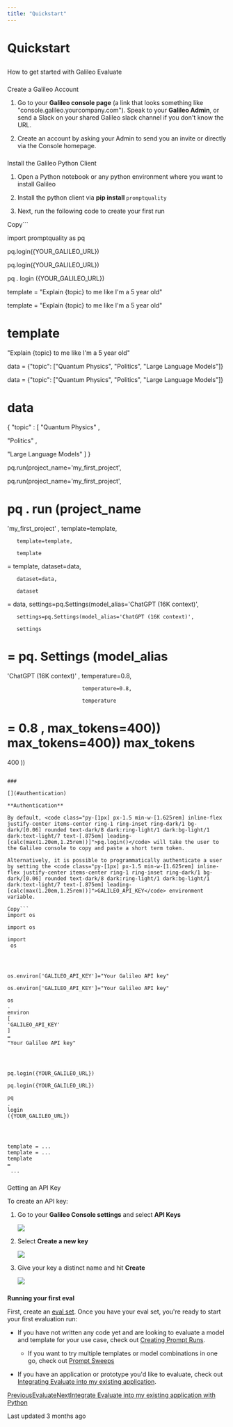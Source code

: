 ```yaml
---
title: "Quickstart"
---
```


# Quickstart

## 

[](#how-to-get-started-with-galileo-evaluate)

How to get started with Galileo Evaluate

### 

[](#create-a-galileo-account)

Create a Galileo Account

1.  Go to your **Galileo console page** (a link that looks something like "console.galileo.yourcompany.com"). Speak to your **Galileo Admin**, or send a Slack on your shared Galileo slack channel if you don't know the URL.
    
2.  Create an account by asking your Admin to send you an invite or directly via the Console homepage.
    

### 

[](#install-the-galileo-python-client)

Install the Galileo Python Client

1.  Open a Python notebook or any python environment where you want to install Galileo
    
2.  Install the python client via <strong class="font-bold">pip install </strong><code class="py-[1px] px-1.5 min-w-[1.625rem] inline-flex justify-center items-center ring-1 ring-inset ring-dark/1 bg-dark/[0.06] rounded text-dark/8 dark:ring-light/1 dark:bg-light/1 dark:text-light/7 text-[.875em] leading-[calc(max(1.20em,1.25rem))]">promptquality</code>
    
3.  Next, run the following code to create your first run
    

Copy```


import
 promptquality 
as
 pq




pq.login({YOUR_GALILEO_URL})

pq.login({YOUR_GALILEO_URL})

pq
.
login
({YOUR_GALILEO_URL})




template = "Explain {topic} to me like I'm a 5 year old"

template = "Explain {topic} to me like I'm a 5 year old"

template 
=
 
"Explain 
{topic}
 to me like I'm a 5 year old"




data = {"topic": ["Quantum Physics", "Politics", "Large Language Models"]}

data = {"topic": ["Quantum Physics", "Politics", "Large Language Models"]}

data 
=
 
{
"topic"
:
 [
"Quantum Physics"
,
 
"Politics"
,
 
"Large Language Models"
]
}




pq.run(project_name='my_first_project',

pq.run(project_name='my_first_project',

pq
.
run
(project_name
=
'my_first_project'
,
       template=template,

       template=template,

       template
=
template,
       dataset=data,

       dataset=data,

       dataset
=
data,
       settings=pq.Settings(model_alias='ChatGPT (16K context)',

       settings=pq.Settings(model_alias='ChatGPT (16K context)',

       settings
=
pq.
Settings
(model_alias
=
'ChatGPT (16K context)'
,
                            temperature=0.8,

                            temperature=0.8,

                            temperature
=
0.8
,
                            max_tokens=400)) 
                            max_tokens=400)) 
                            max_tokens
=
400
))
 
```

### 

[](#authentication)

**Authentication**

By default, <code class="py-[1px] px-1.5 min-w-[1.625rem] inline-flex justify-center items-center ring-1 ring-inset ring-dark/1 bg-dark/[0.06] rounded text-dark/8 dark:ring-light/1 dark:bg-light/1 dark:text-light/7 text-[.875em] leading-[calc(max(1.20em,1.25rem))]">pq.login()</code> will take the user to the Galileo console to copy and paste a short term token.

Alternatively, it is possible to programmatically authenticate a user by setting the <code class="py-[1px] px-1.5 min-w-[1.625rem] inline-flex justify-center items-center ring-1 ring-inset ring-dark/1 bg-dark/[0.06] rounded text-dark/8 dark:ring-light/1 dark:bg-light/1 dark:text-light/7 text-[.875em] leading-[calc(max(1.20em,1.25rem))]">GALILEO_API_KEY</code> environment variable.

Copy```
import os

import os

import
 os




os.environ['GALILEO_API_KEY']="Your Galileo API key"

os.environ['GALILEO_API_KEY']="Your Galileo API key"

os
.
environ
[
'GALILEO_API_KEY'
]
=
"Your Galileo API key"




pq.login({YOUR_GALILEO_URL})

pq.login({YOUR_GALILEO_URL})

pq
.
login
({YOUR_GALILEO_URL})




template = ...
template = ...
template 
=
 ...
```

### 

[](#getting-an-api-key)

Getting an API Key

To create an API key:

1.  Go to your **Galileo Console settings** and select **API Keys**
    
    ![](https://docs.rungalileo.io/~gitbook/image?url=https%3A%2F%2F1924900477-files.gitbook.io%2F%7E%2Ffiles%2Fv0%2Fb%2Fgitbook-x-prod.appspot.com%2Fo%2Fspaces%252F4jVWiQpRqmi04OnqZmn2%252Fuploads%252FThJQIf8Y0tjYd67Ns0Cg%252FScreenshot%25202024-03-27%2520at%25202.41.06%25E2%2580%25AFPM.png%3Falt%3Dmedia%26token%3D5548a1a3-6ad7-4f29-85d1-a8abefb87593&width=768&dpr=4&quality=100&sign=e2ab531e&sv=1)
    
2.  Select **Create a new key**
    
    ![](https://docs.rungalileo.io/~gitbook/image?url=https%3A%2F%2F1924900477-files.gitbook.io%2F%7E%2Ffiles%2Fv0%2Fb%2Fgitbook-x-prod.appspot.com%2Fo%2Fspaces%252F4jVWiQpRqmi04OnqZmn2%252Fuploads%252FVA688mTRoqAh1nhPfS1Q%252Fimage.png%3Falt%3Dmedia%26token%3D1a77c740-4d1f-4780-a1e6-a18713fd5187&width=768&dpr=4&quality=100&sign=be13a22a&sv=1)
    
3.  Give your key a distinct name and hit **Create**
    
    ![](https://docs.rungalileo.io/~gitbook/image?url=https%3A%2F%2F1924900477-files.gitbook.io%2F%7E%2Ffiles%2Fv0%2Fb%2Fgitbook-x-prod.appspot.com%2Fo%2Fspaces%252F4jVWiQpRqmi04OnqZmn2%252Fuploads%252FOq86yJEy2QU7QB54sdSj%252Fimage.png%3Falt%3Dmedia%26token%3D19892d72-f61f-4ecf-90e0-04b03f2f94a8&width=768&dpr=4&quality=100&sign=45145836&sv=1)
    

### 

[](#running-your-first-eval)

**Running your first eval**

First, create an [eval set](/galileo/gen-ai-studio-products/galileo-evaluate/how-to/creating-an-evaluation-set). Once you have your eval set, you're ready to start your first evaluation run:

*   If you have not written any code yet and are looking to evaluate a model and template for your use case, check out [Creating Prompt Runs](/galileo/gen-ai-studio-products/galileo-evaluate/quickstart/getting-started).
    
    *   If you want to try multiple templates or model combinations in one go, check out [Prompt Sweeps](/galileo/gen-ai-studio-products/galileo-evaluate/how-to/prompt-sweeps)
        
    
*   If you have an application or prototype you'd like to evaluate, check out [Integrating Evaluate into my existing application](/galileo/gen-ai-studio-products/galileo-evaluate/quickstart/integrating-evaluate-into-my-existing-application).
    

[PreviousEvaluate](/galileo/gen-ai-studio-products/galileo-evaluate)[NextIntegrate Evaluate into my existing application with Python](/galileo/gen-ai-studio-products/galileo-evaluate/quickstart/integrating-evaluate-into-my-existing-application)

Last updated 3 months ago